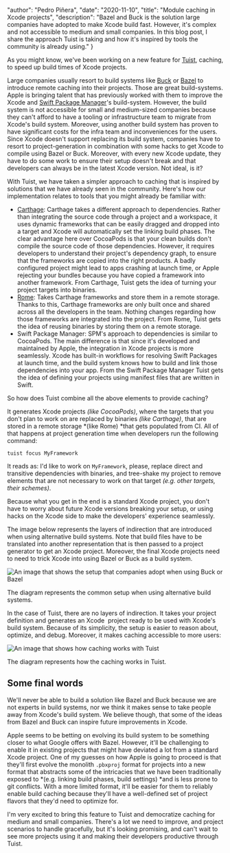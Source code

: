 
  "author": "Pedro Piñera",
  "date": "2020-11-10",
  "title": "Module caching in Xcode projects",
  "description": "Bazel and Buck is the solution large companies have adopted to make Xcode build fast. However, it's complex and not accessible to medium and small companies. In this blog post, I share the approach Tuist is taking and how it's inspired by tools the community is already using."
}




As you might know, we've been working on a new feature for [Tuist](https://tuist.io/), caching, to speed up build times of Xcode projects.

Large companies usually resort to build systems like [Buck](https://buck.build/) or [Bazel](https://bazel.build/) to introduce remote caching into their projects. Those are great build-systems. Apple is bringing talent that has previously worked with them to improve the Xcode and [Swift Package Manager](https://swift.org/package-manager/)'s build-system. However, the build system is not accessible for small and medium-sized companies because they can't afford to have a tooling or infrastructure team to migrate from Xcode's build system. Moreover, using another build system has proven to have significant costs for the infra team and inconveniences for the users. Since Xcode doesn't support replacing its build system, companies have to resort to project-generation in combination with some hacks to get Xcode to compile using Bazel or Buck. Moreover, with every new Xcode update, they have to do some work to ensure their setup doesn't break and that developers can always be in the latest Xcode version. Not ideal, is it?

With Tuist, we have taken a simpler approach to caching that is inspired by solutions that we have already seen in the community. Here's how our implementation relates to tools that you might already be familiar with:

- [Carthage](https://github.com/carthage/carthage): Carthage takes a different approach to dependencies. Rather than integrating the source code through a project and a workspace, it uses dynamic frameworks that can be easily dragged and dropped into a target and Xcode will automatically set the linking build phases. The clear advantage here over CocoaPods is that your clean builds don't compile the source code of those dependencies. However, it requires developers to understand their project's dependency graph, to ensure that the frameworks are copied into the right products. A badly configured project might lead to apps crashing at launch time, or Apple rejecting your bundles because you have copied a framework into another framework. From Carthage, Tuist gets the idea of turning your project targets into binaries.
- [Rome](https://github.com/tmspzz/Rome): Takes Carthage frameworks and store them in a remote storage. Thanks to this, Carthage frameworks are only built once and shared across all the developers in the team. Nothing changes regarding how those frameworks are integrated into the project. From Rome, Tuist gets the idea of reusing binaries by storing them on a remote storage.
- Swift Package Manager: SPM's approach to dependencies is similar to CocoaPods. The main difference is that since it's developed and maintained by Apple, the integration in Xcode projects is more seamlessly. Xcode has built-in workflows for resolving Swift Packages at launch time, and the build system knows how to build and link those dependencies into your app. From the Swift Package Manager Tuist gets the idea of defining your projects using manifest files that are written in Swift.

So how does Tuist combine all the above elements to provide caching?

It generates Xcode projects *(like CocoaPods)*, where the targets that you don't plan to work on are replaced by binaries *(like Carthage)*, that are stored in a remote storage *(like Rome) *that gets populated from CI. All of that happens at project generation time when developers run the following command:

```
tuist focus MyFramework
```

It reads as: I'd like to work on `MyFramework`, please, replace direct and transitive dependencies with binaries, and tree-shake my project to remove elements that are not necessary to work on that target *(e.g. other targets, their schemes)*.

Because what you get in the end is a standard Xcode project, you don't have to worry about future Xcode versions breaking your setup, or using hacks on the Xcode side to make the developers' experience seamlessly.

The image below represents the layers of indirection that are introduced when using alternative build systems. Note that build files have to be translated into another representation that is then passed to a project generator to get an Xcode project. Moreover, the final Xcode projects need to need to trick Xcode into using Bazel or Buck as a build system.

![An image that shows the setup that companies adopt when using Buck or Bazel](/images/posts/module-caching-1.png)

The diagram represents the common setup when using alternative build systems.

In the case of Tuist, there are no layers of indirection. It takes your project definition and generates an Xcode  project ready to be used with Xcode's build system. Because of its simplicity, the setup is easier to reason about, optimize, and debug. Moreover, it makes caching accessible to more users:

![An image that shows how caching works with Tuist](/images/posts/module-caching-2.png)

The diagram represents how the caching works in Tuist.

## Some final words

We'll never be able to build a solution like Bazel and Buck because we are not experts in build systems, nor we think it makes sense to take people away from Xcode's build system. We believe though, that some of the ideas from Bazel and Buck can inspire future improvements in Xcode.

Apple seems to be betting on evolving its build system to be something closer to what Google offers with Bazel. However, it'll be challenging to enable it in existing projects that might have deviated a lot from a standard Xcode project. One of my guesses on how Apple is going to proceed is that they'll first evolve the monolith `.pbxproj` format for projects into a new format that abstracts some of the intricacies that we have been traditionally exposed to *(e.g. linking build phases, build settings) *and is less prone to git conflicts. With a more limited format, it'll be easier for them to reliably enable build caching because they'll have a well-defined set of project flavors that they'd need to optimize for.

I'm very excited to bring this feature to Tuist and democratize caching for medium and small companies. There's a lot we need to improve, and project scenarios to handle gracefully, but it's looking promising, and can't wait to see more projects using it and making their developers productive through Tuist.

    